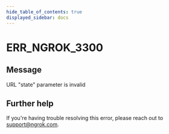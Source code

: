 ```yaml
---
hide_table_of_contents: true
displayed_sidebar: docs
---
```



# ERR_NGROK_3300

## Message

URL "state" parameter is invalid

<ErrorDetails error="err_ngrok_3300" />

## Further help

If you're having trouble resolving this error, please reach out to [support@ngrok.com](mailto:support@ngrok.com?subject=Help%20with%20ERR_NGROK_3300).

